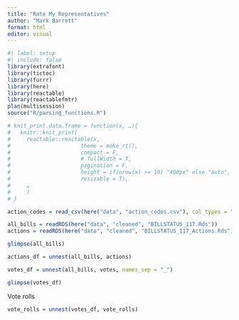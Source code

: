 ```yaml
---
title: "Rate My Representatives"
author: "Mark Barrett"
format: html
editor: visual
---
```


```r
#| label: setup
#| include: false
library(extrafont)
library(tictoc)
library(furrr)
library(here)
library(reactable)
library(reactablefmtr)
plan(multisession)
source("R/parsing_functions.R")

# knit_print.data.frame = function(x, …){
#   knitr::knit_print(
#     reactable::reactable(x,
#                      theme = moke_rt(),
#                      compact = F, 
#                      # fullWidth = T,
#                      pagination = F,
#                      height = if(nrow(x) >= 10) "400px" else "auto",
#                      resizable = T),
#     …
#     )
# }

action_codes = read_csv(here("data", "action_codes.csv"), col_types = "cc")

all_bills = readRDS(here("data", "cleaned", "BILLSTATUS_117.Rds"))
actions = readRDS(here("data", "cleaned", "BILLSTATUS_117_Actions.Rds"))
```

```r
glimpse(all_bills)
```

```r
actions_df = unnest(all_bills, actions)
```

```r
votes_df = unnest(all_bills, votes, names_sep = "_")

glimpse(votes_df)
```

Vote rolls

```r
vote_rolls = unnest(votes_df, vote_rolls)
```
